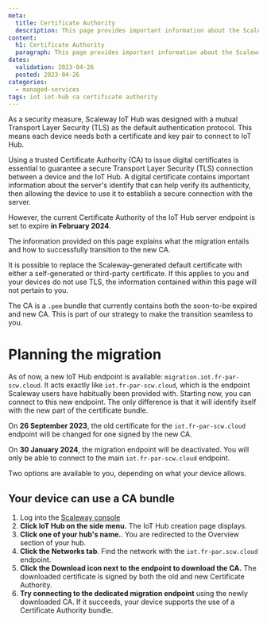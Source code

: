 ```yaml
---
meta:
  title: Certificate Authority
  description: This page provides important information about the Scaleway IoT Hub Certificate Authority.
content:
  h1: Certificate Authority
  paragraph: This page provides important information about the Scaleway IoT Hub Certificate Authority.
dates:
  validation: 2023-04-26
  posted: 2023-04-26
categories:
  - managed-services
tags: iot iot-hub ca certificate authority
---
```


As a security measure, Scaleway IoT Hub was designed with a mutual Transport Layer Security (TLS) as the default authentication protocol. This means each device needs both a certificate and key pair to connect to IoT Hub.

Using a trusted Certificate Authority (CA) to issue digital certificates is essential to guarantee a secure Transport Layer Security (TLS) connection between a device and the IoT Hub. A digital certificate contains important information about the server's identify that can help verify its authenticity, then allowing the device to use it to establish a secure connection with the server.

However, the current Certificate Authority of the IoT Hub server endpoint is set to expire **in February 2024**.

The information provided on this page explains what the migration entails and how to successfully transition to the new CA.

<Message type="note">
  It is possible to replace the Scaleway-generated default certificate with either a self-generated or third-party certificate. If this applies to you and your devices do not use TLS, the information contained within this page will not pertain to you.
</Message>

The CA is a `.pem` bundle that currently contains both the soon-to-be expired and new CA. This is part of our strategy to make the transition seamless to you.

# Planning the migration

As of now, a new IoT Hub endpoint is available: `migration.iot.fr-par-scw.cloud`. It acts exactly like `iot.fr-par-scw.cloud`, which is the endpoint Scaleway users have habitually been provided with. Starting now, you can connect to this new endpoint. The only difference is that it will identify itself with the new part of the certificate bundle.

On **26 September 2023**, the old certificate for the `iot.fr-par-scw.cloud` endpoint will be changed for one signed by the new CA.

On **30 January 2024**, the migration endpoint will be deactivated. You will only be able to connect to the main `iot.fr-par-scw.cloud` endpoint.

Two options are available to you, depending on what your device allows.

## Your device can use a CA bundle 

1. Log into the [Scaleway console](https://console.scaleway.com)
2. **Click IoT Hub on the side menu.** The IoT Hub creation page displays.
3. **Click one of your hub's name.**. You are redirected to the Overview section of your hub.
4. **Click the Networks tab**. Find the network with the `iot.fr-par.scw.cloud` endpoint.
5. **Click the <Icon name="[download]"/> Download icon next to the endpoint to download the CA.** The downloaded certificate is signed by both the old and new Certificate Authority.
6. **Try connecting to the dedicated migration endpoint** using the newly downloaded CA. If it succeeds, your device supports the use of a Certificate Authority bundle.

